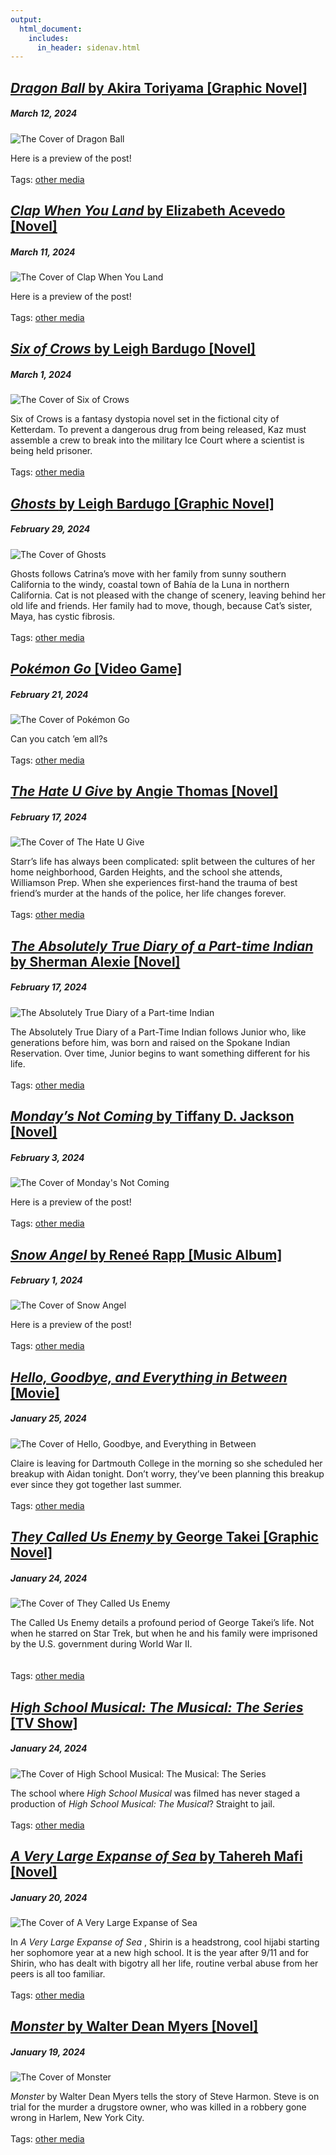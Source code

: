 ```yaml
---
output: 
  html_document:
    includes:
      in_header: sidenav.html
---
```

<div class="main">
<div class="card">
  <a href="dragon_ball.html"> <h2><em> Dragon Ball </em> by Akira Toriyama [Graphic Novel] </h2> </a>
    <h5>March 12, 2024</h5>
<div class="box">
 <div class="box child">
  <img class="image" src="./media/cover-dragon_ball.webp" alt="The Cover of Dragon Ball" style="object-position: left;">
  </div>
  <div class="box child">
  <p>
  Here is a preview of the post! 
  <br> <br>
  Tags: <a href="tags-other_media.html">other media</a> 
  </p>
  </div>
</div>
</div>

<div class="card">
  <a href="clap_when_you_land.html)"> <h2><em> Clap When You Land </em> by Elizabeth Acevedo [Novel] </h2> </a>
    <h5>March 11, 2024</h5>
<div class="box">
 <div class="box child">
  <img class="image" src="./media/cover-clap_when_you_land.jpeg" alt="The Cover of Clap When You Land" style="object-position: left;">
  </div>
  <div class="box child">
  <p>
  Here is a preview of the post! 
  <br> <br>
  Tags: <a href="tags-other_media.html">other media</a> 
  </p>
  </div>
</div>
</div>

<div class="card">
  <a href="six_of_crows.html"> <h2><em> Six of Crows </em> by Leigh Bardugo [Novel] </h2> </a>
    <h5>March 1, 2024</h5>
<div class="box">
 <div class="box child">
  <img class="image" src="./media/cover-six_of_crows.jpg" alt="The Cover of Six of Crows" style="object-position: left;">
  </div>
  <div class="box child">
  <p>
  Six of Crows is a fantasy dystopia novel set in the fictional city of Ketterdam. To prevent a dangerous drug from being released, Kaz must assemble a crew to break into the military Ice Court where a scientist is being held prisoner.
  <br> <br>
  Tags: <a href="tags-other_media.html">other media</a> 
  </p>
  </div>
</div>
</div>

<div class="card">
  <a href="ghosts.html"> <h2><em> Ghosts </em> by Leigh Bardugo [Graphic Novel] </h2> </a>
    <h5>February 29, 2024</h5>
<div class="box">
 <div class="box child">
  <img class="image" src="./media/cover-ghosts.jpg" alt="The Cover of Ghosts" style="object-position: left;">
  </div>
  <div class="box child">
  <p>
  Ghosts follows Catrina’s move with her family from sunny southern California to the windy, coastal town of Bahía de la Luna in northern California. Cat is not pleased with the change of scenery, leaving behind her old life and friends. Her family had to move, though, because Cat’s sister, Maya, has cystic fibrosis.
  <br> <br>
  Tags: <a href="tags-other_media.html">other media</a> 
  </p>
  </div>
</div>
</div>

<div class="card">
  <a href="pokemon_go.html"> <h2><em> Pokémon Go </em> [Video Game] </h2> </a>
    <h5>February 21, 2024</h5>
<div class="box">
 <div class="box child">
  <img class="image" src="./media/cover-pokemon_go.png" alt="The Cover of  Pokémon Go" style="object-position: left;">
  </div>
  <div class="box child">
  <p>
  Can you catch 'em all?s
  <br> <br>
  Tags: <a href="tags-other_media.html">other media</a> 
  </p>
  </div>
</div>
</div>

<div class="card">
  <a href="the_hate_u_give.html"> <h2><em> The Hate U Give </em> by Angie Thomas [Novel] </h2> </a>
    <h5>February 17, 2024</h5>
<div class="box">
 <div class="box child">
  <img class="image" src="./media/cover-the_hate_u.jpg" alt="The Cover of The Hate U Give" style="object-position: left;">
  </div>
  <div class="box child">
  <p>
  Starr’s life has always been complicated: split between the cultures of her home neighborhood, Garden Heights, and the school she attends, Williamson Prep. When she experiences first-hand the trauma of best friend’s murder at the hands of the police, her life changes forever.
  <br> <br>
  Tags: <a href="tags-other_media.html">other media</a> 
  </p>
  </div>
</div>
</div>

<div class="card">
  <a href="the_absolutely_true_diary_of_a_part_time_indian.html"> <h2><em> The Absolutely True Diary of a Part-time Indian </em> by Sherman Alexie [Novel] </h2> </a>
    <h5>February 17, 2024</h5>
<div class="box">
 <div class="box child">
  <img class="image" src="./media/cover-absolutely_true_diary.jpg" alt="The Absolutely True Diary of a Part-time Indian" style="object-position: left;">
  </div>
  <div class="box child">
  <p>
  The Absolutely True Diary of a Part-Time Indian follows Junior who, like generations before him, was born and raised on the Spokane Indian Reservation. Over time, Junior begins to want something different for his life.
  <br> <br>
  Tags: <a href="tags-other_media.html">other media</a> 
  </p>
  </div>
</div>
</div>

<div class="card">
  <a href="mondays_not_coming.html"> <h2><em> Monday's Not Coming </em> by Tiffany D. Jackson [Novel] </h2> </a>
    <h5>February 3, 2024</h5>
<div class="box">
 <div class="box child">
  <img class="image" src="./media/cover-mondays_not_coming.jpg" alt="The Cover of Monday's Not Coming" style="object-position: left;">
  </div>
  <div class="box child">
  <p>
  Here is a preview of the post! 
  <br> <br>
  Tags: <a href="tags-other_media.html">other media</a> 
  </p>
  </div>
</div>
</div>

<div class="card">
  <a href="renee_rapp.html"> <h2><em> Snow Angel </em> by Reneé Rapp [Music Album] </h2> </a>
    <h5>February 1, 2024</h5>
<div class="box">
 <div class="box child">
  <img class="image" src="./media/cover-snow_angel.png" alt="The Cover of Snow Angel" style="object-position: left;">
  </div>
  <div class="box child">
  <p>
  Here is a preview of the post! 
  <br> <br>
  Tags: <a href="tags-other_media.html">other media</a> 
  </p>
  </div>
</div>
</div>

<div class="card">
  <a href="hello_goodbye_and_everything_in_between.html"> <h2><em> Hello, Goodbye, and Everything in Between </em> [Movie] </h2> </a>
    <h5>January 25, 2024</h5>
<div class="box">
 <div class="box child">
  <img class="image" src="./media/cover-hello_goodbye_and.jpeg" alt="The Cover of Hello, Goodbye, and Everything in Between" style="object-position: left;">
  </div>
  <div class="box child">
  <p>
  Claire is leaving for Dartmouth College in the morning so she scheduled her breakup with Aidan tonight. Don’t worry, they’ve been planning this breakup ever since they got together last summer.
  <br> <br>
  Tags: <a href="tags-other_media.html">other media</a> 
  </p>
  </div>
</div>
</div>

<div class="card">
  <a href="they_called_us_enemy.html"> <h2><em> They Called Us Enemy </em> by George Takei [Graphic Novel] </h2> </a>
    <h5>January 24, 2024</h5>
<div class="box">
 <div class="box child">
  <img class="image" src="./media/cover-they_called_us.jpeg" alt="The Cover of They Called Us Enemy" style="object-position: left;">
  </div>
  <div class="box child">
  <p>
  The Called Us Enemy details a profound period of George Takei’s life. Not when he starred on Star Trek, but when he and his family were imprisoned by the U.S. government during World War II.  
  <br> <br>
  Tags: <a href="tags-other_media.html">other media</a> 
  </p>
  </div>
</div>
</div>

<div class="card">
  <a href="high_school_musical.html"> <h2><em> High School Musical: The Musical: The Series </em> [TV Show] </h2> </a>
    <h5>January 24, 2024</h5>
<div class="box">
 <div class="box child">
  <img class="image" src="./media/cover-hsm.png" alt="The Cover of High School Musical: The Musical: The Series" style="object-position: left;">
  </div>
  <div class="box child">
  <p>
  The school where <em>High School Musical</em> was filmed has never staged a production of <em>High School Musical: The Musical</em>? Straight to jail.
  <br> <br>
  Tags: <a href="tags-other_media.html">other media</a> 
  </p>
  </div>
</div>
</div>

<div class="card">
  <a href="a_very_large_expanse_of_sea.html"> <h2><em> A Very Large Expanse of Sea </em> by Tahereh Mafi [Novel] </h2> </a>
    <h5>January 20, 2024</h5>
<div class="box">
 <div class="box child">
  <img class="image" src="./media/cover-a_very_large.jpg" alt="The Cover of A Very Large Expanse of Sea" style="object-position: left;">
  </div>
  <div class="box child">
  <p>
  In <em> A Very Large Expanse of Sea </em>, Shirin is a headstrong, cool hijabi starting her sophomore year at a new high school. It is the year after 9/11 and for Shirin, who has dealt with bigotry all her life, routine verbal abuse from her peers is all too familiar.
  <br> <br>
  Tags: <a href="tags-other_media.html">other media</a> 
  </p>
  </div>
</div>
</div>

<div class="card">
  <a href="monster.html"> <h2><em> Monster </em> by Walter Dean Myers [Novel] </h2> </a>
    <h5>January 19, 2024</h5>
<div class="box">
 <div class="box child">
  <img class="image" src="./media/cover-monster.jpg" alt="The Cover of Monster" style="object-position: left;">
  </div>
  <div class="box child">
  <p>
  <em> Monster </em> by Walter Dean Myers tells the story of Steve Harmon.  Steve is on trial for the murder a drugstore owner, who was killed in a robbery gone wrong in Harlem, New York City.
  <br> <br>
  Tags: <a href="tags-other_media.html">other media</a> 
  </p>
  </div>
</div>
</div>

</div>
